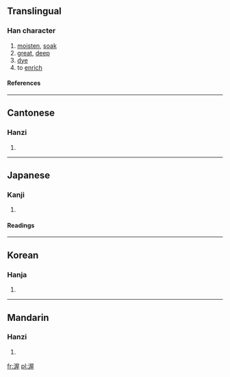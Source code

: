 ==Translingual==
===Han character===
{{Han char|rn=85|rad=水|as=09|sn=12|four=3711<sub>4</sub>|canj=水尸一土 (ESMG), XX水尸一 (XXESM)}}
# [[moisten]], [[soak]]
# [[great]], [[deep]]
# [[dye]]
# to [[enrich]]
====References====
{{Han ref|kx=0634.060|dkj=17770|dj=1041.030|hdz=31689.060|uh=6E25|ud=28197|bh=B4EC|bd=46316}}

----
==Cantonese==
===Hanzi===
{{yue-hanzi|jyut=|y=ak1}}
# {{defn|Cantonese}}

----
==Japanese==
===Kanji===
{{ja-kanji|grade=|rs=水09}}
# {{defn|Japanese}} 
====Readings====
{{ja-readings|on=[[あく]] (aku)|kun=[[あつい]] (atsui)}}

----
==Korean==
===Hanja===
{{ko-hanja|hangeul=악|eumhun=|rv=ak|mr=ak|y=ak}}
# {{defn|Korean}}

----
==Mandarin==
===Hanzi===
{{cmn-hanzi|pin=[[wò]] ([[wo4]])|wg=wo<sup>4</sup>}}
# {{defn|Mandarin}}

[[fr:渥]]
[[pl:渥]]
